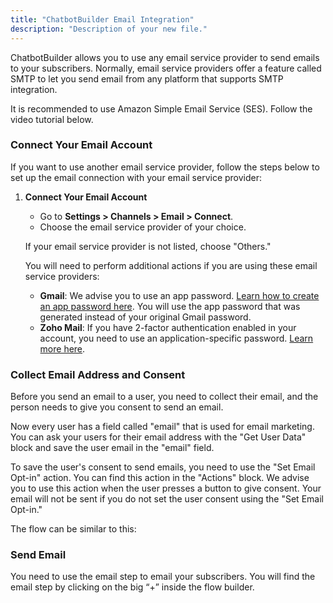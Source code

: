 ```yaml
---
title: "ChatbotBuilder Email Integration"
description: "Description of your new file."
---
```



ChatbotBuilder allows you to use any email service provider to send emails to your subscribers. Normally, email service providers offer a feature called SMTP to let you send email from any platform that supports SMTP integration.

<Tip>
  It is recommended to use Amazon Simple Email Service (SES). Follow the video tutorial below.
</Tip>

### Connect Your Email Account

If you want to use another email service provider, follow the steps below to set up the email connection with your email service provider:

1. **Connect Your Email Account**
   - Go to **Settings > Channels > Email > Connect**.
   - Choose the email service provider of your choice.

   If your email service provider is not listed, choose "Others."

   You will need to perform additional actions if you are using these email service providers:
   - **Gmail**: We advise you to use an app password. [Learn how to create an app password here](https://support.google.com/accounts/answer/185201).
     You will use the app password that was generated instead of your original Gmail password.
   - **Zoho Mail**: If you have 2-factor authentication enabled in your account, you need to use an application-specific password. [Learn more here](https://www.zoho.com/mail/help/zoho-mail-app-password.html).

### Collect Email Address and Consent

Before you send an email to a user, you need to collect their email, and the person needs to give you consent to send an email.

Now every user has a field called "email" that is used for email marketing. You can ask your users for their email address with the "Get User Data" block and save the user email in the "email" field.

To save the user's consent to send emails, you need to use the "Set Email Opt-in" action. You can find this action in the "Actions" block. We advise you to use this action when the user presses a button to give consent. Your email will not be sent if you do not set the user consent using the "Set Email Opt-in."

The flow can be similar to this:

<Steps>
  <Step title="Collect Email Address">
    
  </Step>
  <Step title="Get Consent">
    
  </Step>
</Steps>

### Send Email

You need to use the email step to email your subscribers. You will find the email step by clicking on the big “+” inside the flow builder.